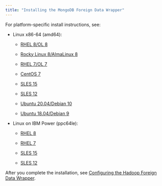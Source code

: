 ```yaml
---
title: "Installing the MongoDB Foreign Data Wrapper"
---
```


For platform-specific install instructions, see:

- Linux x86-64 (amd64):

  - [RHEL 8/OL 8](01_mongo_rhel8_x86)

  - [Rocky Linux 8/AlmaLinux 8](02_mongo_other_linux8_x86)
  - [RHEL 7/OL 7](03_mongo_rhel7_x86)
  - [CentOS 7](04_mongo_centos7_x86)
  - [SLES 15](05_mongo_sles15_x86)
  - [SLES 12](07_mongo_sles12_x86)
  - [Ubuntu 20.04/Debian 10](09_mongo_ubuntu20_deb10_x86)
  - [Ubuntu 18.04/Debian 9](11_mongo_ubuntu18_deb9_x86)

- Linux on IBM Power (ppc64le):

  - [RHEL 8](13_mongo_rhel8_ppcle)
  
  - [RHEL 7](15_mongo_rhel7_ppcle)
  - [SLES 15](17_mongo_sles15_ppcle)
  - [SLES 12](19_mongo_sles12_ppcle)

After you complete the installation, see [Configuring the Hadoop Foreign Data Wrapper](../07_configuring_the_mongo_data_adapter).